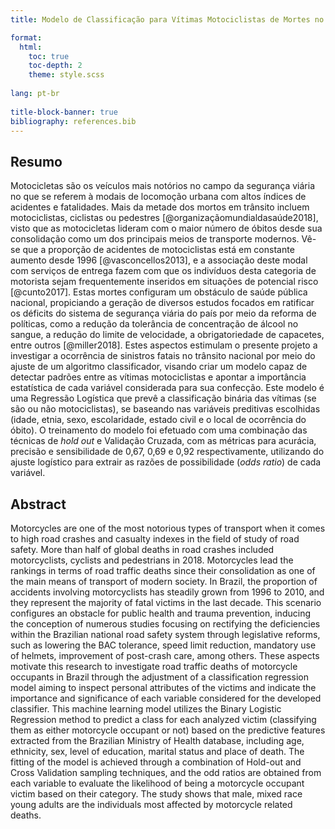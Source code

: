 ```yaml
---
title: Modelo de Classificação para Vítimas Motociclistas de Mortes no Trânsito

format: 
  html: 
    toc: true
    toc-depth: 2
    theme: style.scss
    
lang: pt-br
    
title-block-banner: true
bibliography: references.bib
---
```


## Resumo

Motocicletas são os veículos mais notórios no campo da segurança viária no que se referem à modais de locomoção urbana com altos índices de acidentes e fatalidades. Mais da metade dos mortos em trânsito incluem motociclistas, ciclistas ou pedestres [@organizaçãomundialdasaúde2018], visto que as motocicletas lideram com o maior número de óbitos desde sua consolidação como um dos principais meios de transporte modernos. Vê-se que a proporção de acidentes de motociclistas está em constante aumento desde 1996 [@vasconcellos2013], e a associação deste modal com serviços de entrega fazem com que os indivíduos desta categoria de motorista sejam frequentemente inseridos em situações de potencial risco [@cunto2017]. Estas mortes configuram um obstáculo de saúde pública nacional, propiciando a geração de diversos estudos focados em ratificar os déficits do sistema de segurança viária do país por meio da reforma de políticas, como a redução da tolerância de concentração de álcool no sangue, a redução do limite de velocidade, a obrigatoriedade de capacetes, entre outros [@miller2018]. Estes aspectos estimulam o presente projeto a investigar a ocorrência de sinistros fatais no trânsito nacional por meio do ajuste de um algoritmo classificador, visando criar um modelo capaz de detectar padrões entre as vítimas motociclistas e apontar a importância estatística de cada variável considerada para sua confecção. Este modelo é uma Regressão Logística que prevê a classificação binária das vítimas (se são ou não motociclistas), se baseando nas variáveis preditivas escolhidas (idade, etnia, sexo, escolaridade, estado civil e o local de ocorrência do óbito). O treinamento do modelo foi efetuado com uma combinação das técnicas de *hold out* e Validação Cruzada, com as métricas para acurácia, precisão e sensibilidade de 0,67, 0,69 e 0,92 respectivamente, utilizando do ajuste logístico para extrair as razões de possibilidade (*odds ratio*) de cada variável.

<!-- Métricas estão erradas, calculadas a partir do "nível de sucesso" invertido -->
<!-- quando usar métricas do yardstick, fazer com parâmetro event_level = "second" -->

## Abstract

Motorcycles are one of the most notorious types of transport when it comes to high road crashes and casualty indexes in the field of study of road safety. More than half of global deaths in road crashes included motorcyclists, cyclists and pedestrians in 2018. Motorcycles lead the rankings in terms of road traffic deaths since their consolidation as one of the main means of transport of modern society. In Brazil, the proportion of accidents involving motorcyclists has steadily grown from 1996 to 2010, and they represent the majority of fatal victims in the last decade. This scenario configures an obstacle for public health and trauma prevention, inducing the conception of numerous studies focusing on rectifying the deficiencies within the Brazilian national road safety system through legislative reforms, such as lowering the BAC tolerance, speed limit reduction, mandatory use of helmets, improvement of post-crash care, among others. These aspects motivate this research to investigate road traffic deaths of motorcycle occupants in Brazil through the adjustment of a classification regression model aiming to inspect personal attributes of the victims and indicate the importance and significance of each variable considered for the developed classifier. This machine learning model utilizes the Binary Logistic Regression method to predict a class for each analyzed victim (classifying them as either motorcycle occupant or not) based on the predictive features extracted from the Brazilian Ministry of Health database, including age, ethnicity, sex, level of education, marital status and place of death. The fitting of the model is achieved through a combination of Hold-out and Cross Validation sampling techniques, and the odd ratios are obtained from each variable to evaluate the likelihood of being a motorcycle occupant victim based on their category. The study shows that male, mixed race young adults are the individuals most affected by motorcycle related deaths.